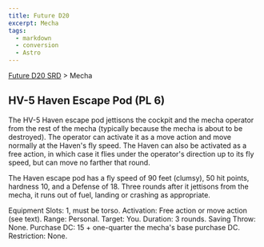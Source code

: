 ```yaml
---
title: Future D20
excerpt: Mecha
tags:
  - markdown
  - conversion
  - Astro
---
```






[Future D20 SRD]( / ) > Mecha




## HV-5 Haven Escape Pod (PL 6)


The HV-5 Haven escape pod jettisons the cockpit and the mecha operator from the rest of the mecha (typically because the mecha is about to be destroyed). The operator can activate it as a move action and move normally at the Haven's fly speed. The Haven can also be activated as a free action, in which case it flies under the operator's direction up to its fly speed, but can move no farther that round.


The Haven escape pod has a fly speed of 90 feet (clumsy), 50 hit points, hardness 10, and a Defense of 18. Three rounds after it jettisons from the mecha, it runs out of fuel, landing or crashing as appropriate.



Equipment Slots: 1, must be torso.
Activation: Free action or move action (see text).
Range: Personal.
Target: You.
Duration: 3 rounds.
Saving Throw: None.
Purchase DC: 15 + one-quarter the mecha's base purchase DC.
Restriction: None.



